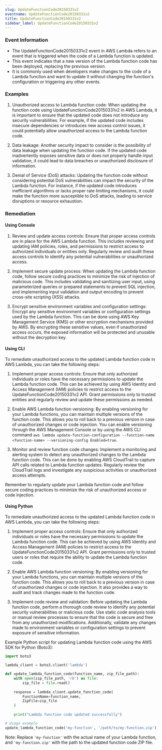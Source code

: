 ```yaml
--- 
slug: UpdateFunctionCode20150331v2
eventname: UpdateFunctionCode20150331v2
title: UpdateFunctionCode20150331v2
sidebar_label: UpdateFunctionCode20150331v2
---
```

                       
### Event Information

- The UpdateFunctionCode20150331v2 event in AWS Lambda refers to an event that is triggered when the code of a Lambda function is updated.
- This event indicates that a new version of the Lambda function code has been deployed, replacing the previous version.
- It is commonly used when developers make changes to the code of a Lambda function and want to update it without changing the function's configuration or triggering any other events.


### Examples

1. Unauthorized access to Lambda function code: When updating the function code using UpdateFunctionCode20150331v2 in AWS Lambda, it is important to ensure that the updated code does not introduce any security vulnerabilities. For example, if the updated code includes insecure dependencies or introduces new access control issues, it could potentially allow unauthorized access to the Lambda function code.

2. Data leakage: Another security impact to consider is the possibility of data leakage when updating the function code. If the updated code inadvertently exposes sensitive data or does not properly handle input validation, it could lead to data breaches or unauthorized disclosure of information.

3. Denial of Service (DoS) attacks: Updating the function code without considering potential DoS vulnerabilities can impact the security of the Lambda function. For instance, if the updated code introduces inefficient algorithms or lacks proper rate limiting mechanisms, it could make the function more susceptible to DoS attacks, leading to service disruptions or resource exhaustion.

### Remediation

#### Using Console

1. Review and update access controls: Ensure that proper access controls are in place for the AWS Lambda function. This includes reviewing and updating IAM policies, roles, and permissions to restrict access to authorized individuals or entities only. Regularly review and audit these access controls to identify any potential vulnerabilities or unauthorized access.

2. Implement secure update process: When updating the Lambda function code, follow secure coding practices to minimize the risk of injection of malicious code. This includes validating and sanitizing user input, using parameterized queries or prepared statements to prevent SQL injection, and implementing input validation and output encoding to prevent cross-site scripting (XSS) attacks.

3. Encrypt sensitive environment variables and configuration settings: Encrypt any sensitive environment variables or configuration settings used by the Lambda function. This can be done using AWS Key Management Service (KMS) or other encryption mechanisms provided by AWS. By encrypting these sensitive values, even if unauthorized access occurs, the exposed information will be protected and unusable without the decryption key.

#### Using CLI

To remediate unauthorized access to the updated Lambda function code in AWS Lambda, you can take the following steps:

1. Implement proper access controls: Ensure that only authorized individuals or roles have the necessary permissions to update the Lambda function code. This can be achieved by using AWS Identity and Access Management (IAM) policies to restrict access to the UpdateFunctionCode20150331v2 API. Grant permissions only to trusted entities and regularly review and update these permissions as needed.

2. Enable AWS Lambda function versioning: By enabling versioning for your Lambda functions, you can maintain multiple versions of the function code. This allows you to roll back to a previous version in case of unauthorized changes or code injection. You can enable versioning through the AWS Management Console or by using the AWS CLI command `aws lambda update-function-configuration --function-name <function-name> --versioning-config Enabled=true`.

3. Monitor and review function code changes: Implement a monitoring and alerting system to detect any unauthorized changes to the Lambda function code. This can be done by enabling AWS CloudTrail to capture API calls related to Lambda function updates. Regularly review the CloudTrail logs and investigate any suspicious activities or unauthorized access attempts.

Remember to regularly update your Lambda function code and follow secure coding practices to minimize the risk of unauthorized access or code injection.

#### Using Python

To remediate unauthorized access to the updated Lambda function code in AWS Lambda, you can take the following steps:

1. Implement proper access controls: Ensure that only authorized individuals or roles have the necessary permissions to update the Lambda function code. This can be achieved by using AWS Identity and Access Management (IAM) policies to restrict access to the UpdateFunctionCode20150331v2 API. Grant permissions only to trusted users or roles that require the ability to update the Lambda function code.

2. Enable AWS Lambda function versioning: By enabling versioning for your Lambda functions, you can maintain multiple versions of the function code. This allows you to roll back to a previous version in case of unauthorized changes or code injection. It also provides a way to audit and track changes made to the function code.

3. Implement code review and validation: Before updating the Lambda function code, perform a thorough code review to identify any potential security vulnerabilities or malicious code. Use static code analysis tools or manual review processes to ensure that the code is secure and free from any unauthorized modifications. Additionally, validate any changes made to environment variables or configuration settings to prevent exposure of sensitive information.

Example Python script for updating Lambda function code using the AWS SDK for Python (Boto3):

```python
import boto3

lambda_client = boto3.client('lambda')

def update_lambda_function_code(function_name, zip_file_path):
    with open(zip_file_path, 'rb') as file:
        zip_file = file.read()
    
    response = lambda_client.update_function_code(
        FunctionName=function_name,
        ZipFile=zip_file
    )
    
    print("Lambda function code updated successfully")

# Usage example
update_lambda_function_code('my-function', '/path/to/my-function.zip')
```

Note: Replace `'my-function'` with the actual name of your Lambda function, and `'my-function.zip'` with the path to the updated function code ZIP file.


 